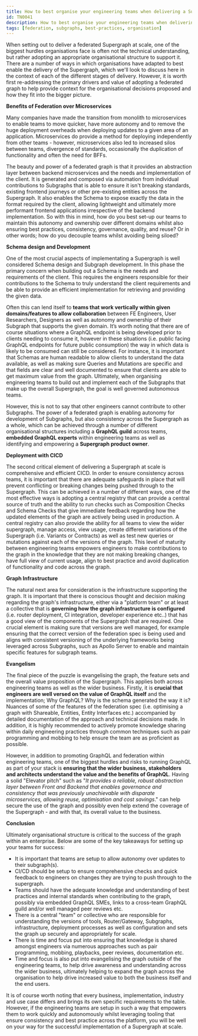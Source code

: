 ```yaml
---
title: How to best organise your engineering teams when delivering a Supergraph
id: TN0041
description: How to best organise your engineering teams when delivering a Supergraph
tags: [federation, subgraphs, best-practices, organisation]
---
```


When setting out to deliver a federated Supergraph at scale, one of the biggest hurdles organisations face is often not the technical understanding, but rather adopting an appropriate organisational structure to support it. There are a number of ways in which organisations have adapted to best enable the delivery of the Supergraph, which we'll look to discuss here in the context of each of the different stages of delivery. However, it is worth first re-addressing the primary drivers and value of adopting a federated graph to help provide context for the organisational decisions proposed and how they fit into the bigger picture.

**Benefits of Federation over Microservices**

Many companies have made the transition from monolith to microservices to enable teams to move quicker, have more autonomy and to remove the huge deployment overheads when deploying updates to a given area of an application. Microservices do provide a method for deploying independently from other teams - however, microservices also led to increased silos between teams, divergence of standards, occasionally the duplication of functionality and often the need for BFFs.

The beauty and power of a federated graph is that it provides an abstraction layer between backend microservices and the needs and implementation of the client. It is generated and composed via automation from individual contributions to Subgraphs that is able to ensure it isn't breaking standards, existing frontend journeys or other pre-existing entities across the Supergraph. It also enables the Schema to expose exactly the data in the format required by the client, allowing lightweight and ultimately more performant frontend applications irrespective of the backend implementation. So with this in mind, how do you best set-up our teams to maintain this autonomy and ownership over different domains whilst also ensuring best practices, consistency, governance, quality, and reuse? Or in other words; how do you decouple teams whilst avoiding being siloed?

**Schema design and Development**

One of the most crucial aspects of implementating a Supergraph is well considered Schema design and Subgraph development. In this phase the primary concern when building out a Schema is the needs and requirements of the client. This requires the engineers responsible for their contributions to the Schema to truly understand the client requirements and be able to provide an efficient implementation for retrieving and providing the given data.

Often this can lend itself to **teams that work vertically within given domains/features to allow collaboration** between FE Engineers, User Researchers, Designers as well as autonomy and ownership of their Subgraph that supports the given domain. It’s worth noting that there are of course situations where a GraphQL endpoint is being developed prior to clients needing to consume it, however in these situations (i.e. public facing GraphQL endpoints for future public consumption) the way in which data is likely to be consumed can still be considered. For instance, it is important that Schemas are human readable to allow clients to understand the data available, as well as making sure Queries and Mutations are specific and that fields are clear and well documented to ensure that clients are able to get maximum value from the graph. Ultimately, when organising engineering teams to build out and implement each of the Subgraphs that make up the overall Supergraph, the goal is well governed autonomous teams.

However, this is not to say that other engineers cannot contribute to other Subgraphs. The power of a federated graph is enabling autonomy for development of Subgraphs, but also consistency across the Supergraph as a whole, which can be achieved through a number of different organisational structures including a **GraphQL guild** across teams, **embedded GraphQL experts** within engineering teams as well as identifying and empowering a **Supergraph product owner**.

**Deployment with CICD**

The second critical element of delivering a Supergraph at scale is comprehensive and efficient CICD. In order to ensure consistency across teams, it is important that there are adequate safeguards in place that will prevent conflicting or breaking changes being pushed through to the Supergraph. This can be achieved in a number of different ways, one of the most effective ways is adopting a central registry that can provide a central source of truth and the ability to run checks such as Composition Checks and Schema Checks that give immediate feedback regarding how the updated elements of the graph are actively being used in production. A central registry can also provide the ability for all teams to view the wider supergraph, manage access, view usage, create different variations of the Supergraph (i.e. Variants or Contracts) as well as test new queries or mutations against each of the versions of the graph. This level of maturity between engineering teams empowers engineers to make contributions to the graph in the knowledge that they are not making breaking changes, have full view of current usage, align to best practice and avoid duplication of functionality and code across the graph.

**Graph Infrastructure**

The natural next area for consideration is the infrastructure supporting the graph. It is important that there is conscious thought and decision making regarding the graph's infrastructure, either via a "platform team" or at least a collective that is **governing how the graph infrastructure is configured** (i.e. router deployment, CI integration, developer experience etc..) that has a good view of the components of the Supergraph that are required. One crucial element is making sure that versions are well managed, for example ensuring that the correct version of the federation spec is being used and aligns with consistent versioning of the underlying frameworks being leveraged across Subgraphs, such as Apollo Server to enable and maintain specific features for subgraph teams.

**Evangelism**

The final piece of the puzzle is evangelising the graph, the feature sets and the overall value proposition of the Supergraph. This applies both across engineering teams as well as the wider business. Firstly, it is **crucial that engineers are well versed on the value of GraphQL itself** and the implementation; Why GraphQL? Why is the schema generated the way it is? Nuances of some of the features of the federation spec (i.e. optimising a graph with Shareable, Entities, Entity Interfaces etc.) accompanied by detailed documentation of the approach and technical decisions made. In addition, it is highly recommended to actively promote knowledge sharing within daily engineering practices through common techniques such as pair programming and mobbing to help ensure the team are as proficient as possible.

However, in addition to promoting GraphQL and federation within engineering teams, one of the biggest hurdles and risks to running GraphQL as part of your stack is **ensuring that the wider business, stakeholders and architects understand the value and the benefits of GraphQL**. Having a solid "Elevator pitch" such as "_It provides a reliable, robust abstraction layer between Front and Backend that enables governance and consistency that was previously unachievable with disparate microservices, allowing reuse, optimisation and cost savings_." can help secure the use of the graph and possibly even help extend the coverage of the Supergraph - and with that, its overall value to the business.

**Conclusion**

Ultimately organisational structure is critical to the success of the graph within an enterprise. Below are some of the key takeaways for setting up your teams for success:

- It is important that teams are setup to allow autonomy over updates to their subgraph(s).
- CI/CD should be setup to ensure comprehensive checks and quick feedback to engineers on changes they are trying to push through to the supergraph.
- Teams should have the adequate knowledge and understanding of best practices and internal standards when contributing to the graph, possibly via embedded GraphQL SMEs, links to a cross-team GraphQL guild and/or well managed peer reviews etc.
- There is a central "team" or collective who are responsible for understanding the versions of tools, Router/Gateway, Subgraphs, infrastructure, deployment processes as well as configuration and sets the graph up securely and appropriately for scale.
- There is time and focus put into ensuring that knowledge is shared amongst engineers via numerous approaches such as pair programming, mobbing, playbacks, peer reviews, documentation etc.
- Time and focus is also put into evangelising the graph outside of the engineering teams, to help drive awareness and understanding across the wider business, ultimately helping to expand the graph across the organisation to help drive increased value to both the business itself and the end users.

It is of course worth noting that every business, implementation, industry and use case differs and brings its own specific requirements to the table. However, if the engineering teams are setup in such a way that empowers them to work quickly and autonomously whilst leveraging tooling that ensure consistency and best practice across the platform, you will be well on your way for the successful implementation of a Supergraph at scale.
